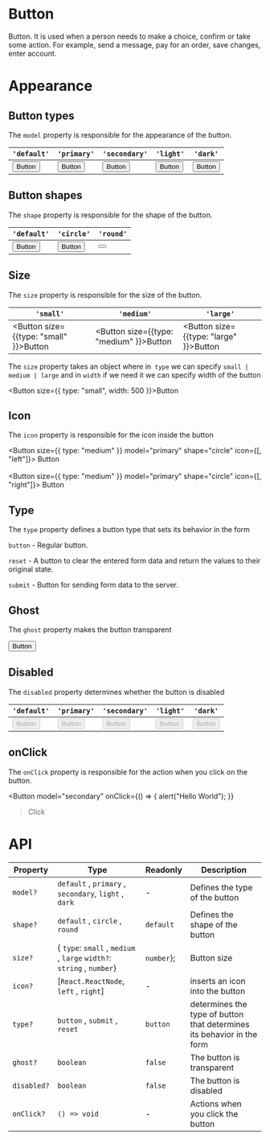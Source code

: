 


<Meta title="Button" component={Button} />

# Button

Button. It is used when a person needs to make a choice, confirm or take some action. For example, send a message, pay for an order, save changes, enter account.

# Appearance

## Button types

The `model` property is responsible for the appearance of the button.

| `'default'`                              | `'primary'`                              | `'secondary'`                               | `'light'`                               | `'dark'`                               |
| ---------------------------------------- | ---------------------------------------- | ------------------------------------------- | --------------------------------------- | -------------------------------------- |
| <Button model="default" >Button</Button> | <Button model="primary" >Button</Button> | <Button model="secondary"  >Button</Button> | <Button model="light"  >Button</Button> | <Button model="dark"  >Button</Button> |

## Button shapes

The `shape` property is responsible for the shape of the button.

| `'default'`                                              | `'circle'`                                              | `'round'`                                                                           |
| -------------------------------------------------------- | ------------------------------------------------------- | ----------------------------------------------------------------------------------- |
| <Button model="primary" shape="default" >Button</Button> | <Button model="primary" shape="circle" >Button</Button> | <Button model="primary" shape="round" ><Icon fill="white" icon="flame" /></Button> |

## Size

The `size` property is responsible for the size of the button.

| `'small'`                                       | `'medium'`                                       | `'large'`                                       |
| ----------------------------------------------- | ------------------------------------------------ | ----------------------------------------------- |
| <Button size={{type: "small" }}>Button</Button> | <Button size={{type: "medium" }}>Button</Button> | <Button size={{type: "large" }}>Button</Button> |

The `size` property takes an object where in` type` we can specify `small | medium | large` and in `width` if we need it we can specify width of the button

<Button size={{ type: "small", width: 500 }}>Button</Button>

## Icon

The `icon` property is responsible for the icon inside the button

<Button size={{ type: "medium" }} model="primary" shape="circle" icon={[<Icon fill="white" icon="flame" />, "left"]}>
	Button
</Button>
<br />
<br />
<Button size={{ type: "medium" }} model="primary" shape="circle" icon={[<Icon fill="white" icon="smile" />, "right"]}>
	Button
</Button>

## Type

The `type` property defines a button type that sets its behavior in the form

`button` - Regular button.

`reset` - A button to clear the entered form data and return the values to their original state.

`submit` - Button for sending form data to the server.

## Ghost

The `ghost` property makes the button transparent

<div
	style={{
		width: "40px",
		position: "absolute",
		height: "40px",
		backgroundColor: "lightseagreen",
		marginLeft: 100,
		marginTop: 20,
	}}></div>
<Button model="default" shape="circle" ghost={true}>
	Button
</Button>

## Disabled

The `disabled` property determines whether the button is disabled

| `'default'`                                              | `'primary'`                                              | `'secondary'`                                               | `'light'`                                               | `'dark'`                                               |
| -------------------------------------------------------- | -------------------------------------------------------- | ----------------------------------------------------------- | ------------------------------------------------------- | ------------------------------------------------------ |
| <Button disabled={true} model="default" >Button</Button> | <Button disabled={true} model="primary" >Button</Button> | <Button disabled={true} model="secondary"  >Button</Button> | <Button disabled={true} model="light"  >Button</Button> | <Button disabled={true} model="dark"  >Button</Button> |

## onClick

The `onClick` property is responsible for the action when you click on the button.

<Button
	model="secondary"
	onClick={() => {
		alert("Hello World");
	}}
>Click</Button>


# API

| Property    | Type                                                                  | Readonly   | Description                                                            |
| ----------- | --------------------------------------------------------------------- | ---------- | ---------------------------------------------------------------------- |
| `model?`    | `default` , `primary` , `secondary`, `light` , `dark`                 | -          | Defines the type of the button                                                    |
| `shape?`    | `default` , `circle` , `round`                                        | `default`  | Defines the shape of the button                         |
| `size?`     | { `type`: `small` , `medium` , `large` `width?`: `string` , `number`} | `number`}; | Button size                                                                     |
| `icon?`     | [`React.ReactNode`, `left` , `right`]                                 | -          | inserts an icon into the button                                           |
| `type?`     | `button` , `submit` , `reset`                                         | `button`   | determines the type of button that determines its behavior in the form |
| `ghost?`    | `boolean`                                                             | `false`    | The button is transparent                                              |
| `disabled?` | `boolean`                                                             | `false`    | The button is disabled                                                 |
| `onClick?`  | `() => void`                                                          | -          | Actions when you click the button                                      |
